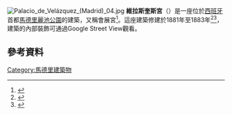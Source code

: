 [[File:Palacio_de_Velázquez_(Madrid)_04.jpg|right]]
'''維拉斯奎斯宮'''（{{lang-es|Palacio de Velázquez}}）是一座位於[[西班牙|西班牙]]首都[[馬德里|馬德里]][[麗池公園|麗池公園]]的建築，又稱會展宮<ref name=" Stich 2001">{{cite book|last=Stich|first=Sidra|title=Spain: contemporary art + architecture handbook|url=https://archive.org/details/spaincontemporar00stic/page/98|accessdate=12 September 2012|year=2001|publisher=The University of Michigan|isbn=9780966771749|page=[https://archive.org/details/spaincontemporar00stic/page/98 98]}}</ref>。這座建築修建於1881年至1883年<ref name="Jorrín1992">{{cite book|last=Jorrín|first=Emilio|title=Efemerides Matritenses, 852-1992|url=https://books.google.com/books?id=KjAsAQAAMAAJ|accessdate=18 September 2012|year=1992|publisher=Avapiés|isbn=978-84-86280-59-8|page=68|language=es|archive-date=2014-01-07|archive-url=https://web.archive.org/web/20140107183306/http://books.google.com/books?id=KjAsAQAAMAAJ|dead-url=no}}</ref><ref name="Gallagher2011">{{cite book|last=Gallagher|first=Mary-Ann|title=Frommer's Madrid Day By Day|url=https://books.google.com/books?id=kNN7MtIMhkEC&pg=PA95|accessdate=18 September 2012|date=21 October 2011|publisher=John Wiley & Sons|isbn=978-1-119-97258-7|pages=95–}}</ref>，建築的內部裝飾可通過Google Street View觀看。

==參考資料==
{{commons category|Palacio de Velázquez}}
{{reflist}}
{{coord|40|24|54.68|N|3|40|55.16|W|source:eswiki_region:ES_type:landmark|display=title}}
[[Category:馬德里建築物|Category:馬德里建築物]]